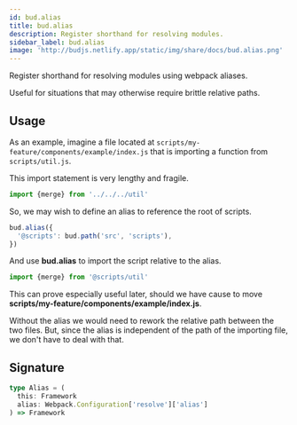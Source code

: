 ```yaml
---
id: bud.alias
title: bud.alias
description: Register shorthand for resolving modules.
sidebar_label: bud.alias
image: 'http://budjs.netlify.app/static/img/share/docs/bud.alias.png'
---
```


Register shorthand for resolving modules using webpack aliases.

Useful for situations that may otherwise require brittle relative paths.

## Usage

As an example, imagine a file located at `scripts/my-feature/components/example/index.js` that is importing a function from `scripts/util.js`.

This import statement is very lengthy and fragile.

```js title='scripts/my-feature/components/example/index.js'
import {merge} from '../../../util'
```

So, we may wish to define an alias to reference the root of scripts.

```js title='bud.config.js'
bud.alias({
  '@scripts': bud.path('src', 'scripts'),
})
```

And use **bud.alias** to import the script relative to the alias.

```js title='scripts/my-feature/components/example/index.js'
import {merge} from '@scripts/util'
```

This can prove especially useful later, should we have cause to move **scripts/my-feature/components/example/index.js**.

Without the alias we would need to rework the relative path between the two files. But, since the alias is independent of the path of the importing file, we don't have to deal with that.

## Signature

```ts title='bud.alias.d.ts'
type Alias = (
  this: Framework
  alias: Webpack.Configuration['resolve']['alias']
) => Framework
```